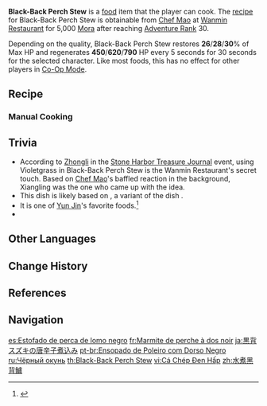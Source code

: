 {{Food Infobox
|id              = 108075
|name            = Black-Back Perch Stew
|description     = A poached fish dish.
|desc_suspicious = It has essentially lost all the taste of fish itself to the spicy taste of chili peppers. Only a selected few enjoy such a sensory overload on their tongues.
|desc_basic      = The fresh and tasty fish fillets are tender and juicy. The secret to this recipe is adding powdered Violetgrass into the heated oil to give the dish that aromatic scent. It's spicy, but not too spicy.
|desc_delicious  = The fish fillets are so tender and juicy that they almost seem to come alive in your mouth. The sense of loss is so unbearable when you swallowed a piece down that you just had to treat yourself to another piece.
|type            = Recovery Dishes
|effectType      = Regeneration
|effect          = Restores (var1)% of Max HP to the selected character and regenerates (var2) HP every 5s for 30s.
|eff_att1        = HP Restore
|eff_att2        = HP Restore Percent
|eff_att3        = HP Regen
|eff_suspicious1 = 26
|eff_suspicious2 = 450
|eff_basic1      = 28
|eff_basic2      = 620
|eff_delicious1  = 30
|eff_delicious2  = 790
|quality         = 3
|variant         = Wanmin Restaurant's Boiled Fish
|region          = Liyue
|recipe          = Sold by [[Chef Mao]]
}}
'''Black-Back Perch Stew''' is a [[food]] item that the player can cook. The [[recipe]] for Black-Back Perch Stew is obtainable from [[Chef Mao]] at [[Wanmin Restaurant]] for 5,000 [[Mora]] after reaching [[Adventure Rank]] 30.

Depending on the quality, Black-Back Perch Stew restores '''26'''/'''28'''/'''30'''% of Max HP and regenerates '''450'''/'''620'''/'''790''' HP every 5 seconds for 30 seconds for the selected character. Like most foods, this has no effect for other players in [[Co-Op Mode]].

{{Special Dish|Xiangling|Wanmin Restaurant's Boiled Fish}}

==Recipe==
{{Recipe
|type = Cooking
|Fish = 3
|Jueyun Chili = 1
|Salt = 1
|Violetgrass = 1
|sort = Fish;Jueyun Chili;Salt;Violetgrass
}}

===Manual Cooking===
{{Manual Cooking}}

==Trivia==
* According to [[Zhongli]] in the [[Stone Harbor Treasure Journal]] event, using Violetgrass in Black-Back Perch Stew is the Wanmin Restaurant's secret touch. Based on [[Chef Mao]]'s baffled reaction in the background, Xiangling was the one who came up with the idea.
* This dish is likely based on {{Lang|''shuǐzhǔ-yú''|zh=水煮鱼|zh_lit=water-boiled fish}}, a variant of the {{w|Sichuan cuisine|Sichuan}} dish {{Lang|''{{w|Shuizhu|shuǐzhǔ-ròupiàn}}''|zh=水煮肉片|zh_lit=water-boiled pork slices}}.
* It is one of [[Yun Jin]]'s favorite foods.<ref>{{Ref/VO|Yun Jin|Favorite Food}}</ref>
* {{Related Items|type=variant}}

==Other Languages==
{{Other Languages
|en      = Black-Back Perch Stew
|zhs     = 水煮黑背鲈
|zhs_rm  = Shuǐzhǔ Hēibèi-lú
|zht     = 水煮黑背鱸
|zht_rm  = Shuǐzhǔ Hēibèi-lú
|zh_tl   = Water-Boiled [[Black-Back Bass]]
|ja      = 黒背スズキの唐辛子煮込み
|ja_rm   = Kurose Suzuki no Tougarashi Nikomi<ref>{{Ref/Quest|note=Japanese Voice-Over|Journey to Liyue}}</ref>
|ja_tl   = Black-Back Bass Chili Pepper Stew
|ko      = 삶은 검정 농{{tt|어|魚}}
|ko_tl   = Boiled Black Bass
|es      = Estofado de perca de lomo negro
|es_tl   = Black-Backed Perch Stew
|fr      = Marmite de perche à dos noir
|fr_tl   = Black-Backed Perch Pot
|ru      = Чёрный окунь
|ru_tl   = Black Perch
|th      = Black-Back Perch Stew
|vi      = Cá Chép Đen Hấp
|vi_tl   = Steamed Black Carp
|de      = Gekochter Schwarzrückenbarsch
|de_tl   = Cooked Black-Back Perch
|id      = Black-Back Perch Stew
|pt      = Ensopado de Poleiro com Dorso Negro
|pt_tl   = 
|tr      = Kara Sırtlı Levrek Yahnisi
|tr_tl   = Black-Back Perch Stew
|it      = Stufato di persico a dorso scuro
|it_tl   = Black-Back Perch Stew
}}

==Change History==
{{Change History|1.0}}

==References==
{{Reflist}}

==Navigation==
{{Food Navbox}}

[[es:Estofado de perca de lomo negro]]
[[fr:Marmite de perche à dos noir]]
[[ja:黒背スズキの唐辛子煮込み]]
[[pt-br:Ensopado de Poleiro com Dorso Negro]]
[[ru:Чёрный окунь]]
[[th:Black-Back Perch Stew]]
[[vi:Cá Chép Đen Hấp]]
[[zh:水煮黑背鱸]]